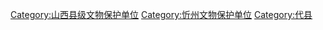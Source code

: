 [[Category:山西县级文物保护单位|Category:山西县级文物保护单位]]
[[Category:忻州文物保护单位|Category:忻州文物保护单位]]
[[Category:代县|Category:代县]]